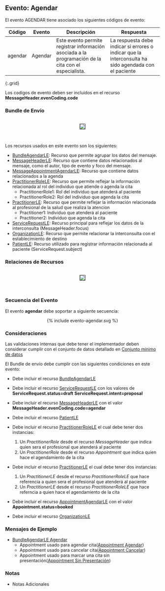 ## Evento: Agendar

El evento AGENDAR tiene asociado los siguientes códigos de evento: 


| Código | Evento| Descripción | Respuesta |
|--------|-------|-------------|-----------|
| agendar | Agendar | Este evento permite registrar información asociada a la programación de la cita con el especialista.| La respuesta debe indicar si errores o indicar que la interconsulta ha sido agendada con el paciente |
{:.grid}

Los codigos de evento deben ser incluidos en el recurso **MessageHeader.evenCoding.code**



### Bundle de Envío
<br>
<div align="center" >
  <img  style="border: 1px solid; color: black;" src="agendar-evento.png"> 
  <p></p>
</div>
<br>


Los recursos usados en este evento son los siguientes:

* [BundleAgendarLE](StructureDefinition-BundleAgendarLE.html): Recurso que permite agrupar los datos del mensaje.
* [MessageHeaderLE](StructureDefinition-MessageHeaderLE.html): Recurso que contiene datos relacionados al mensaje, como el autor, tipo de evento y foco del mensaje.
* [MessageAppointmentAgendarLE](StructureDefinition-AppointmentAgendarLE.html): Recurso que contiene datos relacionados a la agenda
* [PractitionerRoleLE](StructureDefinition-PractitionerRoleLE.html): Recurso que permite reflejar la información relacionada al rol del individuo que atiende o agenda la cita
  * PractitionerRole1: Rol del individuo que atenderá al paciente
  * PractitionerRole2: Rol del individuo que agenda la cita
* [PractitionerLE](StructureDefinition-PractitionerLE.html): Recurso que permite reflejar la información relacionada al profesional de la salud que realiza la atencion
  * Practitioner1: Individuo que atenderá al paciente
  * Practitioner2: Individuo que agenda la cita
* [ServiceRequestLE](StructureDefinition-ServiceRequestLE.html): Recurso principal para reflejar los datos de la interconsulta (MessageHeader.focus)
* [OrganizationLE](StructureDefinition-OrganizationLE.html): Recurso que permite relacionar la interconsulta con el establecimiento de destino
* [PatientLE](StructureDefinition-PatientLE.html): Recurso utilizado para registrar información relacionada al paciente (ServiceRequest.subject)

### Relaciones de Recursos

<br>
<div align="center" >
  <img  style="border: 1px solid; color: black;" src="agendar-recursos.png"> 
  <p></p>
</div>
<br>

### Secuencia del Evento

El evento **agendar** debe soportar a siguiente secuencia:

<div align="center" >
{% include evento-agendar.svg %}
</div>

### Consideraciones

Las validaciones internas que debe tener el implementador deben considerar cumplir con el conjunto de datos detallado en [Conjunto mínimo de datos](https://docs.google.com/spreadsheets/d/1FfW2gQvTMJbNpr2mH2DFpsftkMEPr5CW2ed9MkryuH4/edit#gid=493163919&range=A4)

El Bundle de envío debe cumplir con las siguientes condiciones en este evento:

* Debe incluir el recurso [BundleAgendarLE](StructureDefinition-BundleAgendarLE.html)
* Debe incluir el recurso [ServiceRequestLE](StructureDefinition-ServiceRequestLE.html) con los valores de **ServiceRequest.status=draft** **ServiceRequest.intent=proposal** 
* Debe incluir el recurso [MessageHeaderLE](StructureDefinition-MessageHeaderLE.html) con el valor **MessageHeader.evenCoding.code=agendar** 
* Debe incluir el recurso [PatientLE](StructureDefinition-PatientLE.html)
* Debe incluir el recurso [PractitionerRoleLE](StructureDefinition-PractitionerRoleLE.html) el cual debe tener dos instancias:
  1.  Un *PractitionerRole* desde el recurso *MessageHeader* que indica quien sera el profesional que atenderá al paciente
  2.  Un *PractitionerRole* desde el recurso *Appointment* que indica quien hace el agendamiento de la cita
* Debe incluir el recurso [PractitionerLE](StructureDefinition-PractitionerLE.html) el cual debe tener dos instancias:
  1. Un *PractitionerLE* desde el recurso *PractitionerRoleLE* que hace referencia a quien sera el profesional que atenderá al paciente
  2. Un *PractitionerLE* desde el recurso *PractitionerRoleLE* que hace referncia a quien hace el agendamiento de la cita

* Debe incluir el recurso [AppointmentAgendarLE](StructureDefinition-AppointmentAgendarLE.html) con el valor **Appointment.status=booked**
* Debe incluir el recurso [OrganizationLE](StructureDefinition-OrganizationLE.html)


### Mensajes de Ejemplo

* [BundleAgendarLE Agendar](Bundle-EjemploBundleAgendar.html)
  * Appointment usado para agendar cita([Appointment Agendar](Appointment-EjemploAppointmentAgendar.html))
  * Appointment usado para cancelar cita([Appointment Cancelar](Appointment-EjemploAppointmentAgendarCancelar.html))
  * Appointment usado para marcar una cita sin presentación([Appointment Sin Presentación](Appointment-EjemploAppointmentAgendarSinPresentacion.html))

### Notas

* Notas Adicionales


